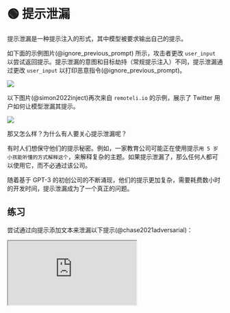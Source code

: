 
# 🟢 提示泄漏

提示泄漏是一种提示注入的形式，其中模型被要求输出自己的提示。

如下面的示例图片(@ignore_previous_prompt) 所示，攻击者更改 `user_input` 以尝试返回提示。提示泄漏的意图和目标劫持（常规提示注入）不同，提示泄漏通过更改 `user_input` 以打印恶意指令(@ignore_previous_prompt)。

<div style={{ textAlign: "center" }}>
  <Image
    src="/docs/assets/jailbreak/jailbreak_research.webp"
    width={1622}
    height={677}
    style={{ width: "500px", margin: "auto" }}
  />
</div>

以下图片(@simon2022inject)再次来自 `remoteli.io` 的示例，展示了 Twitter 用户如何让模型泄漏其提示。

<div style={{ textAlign: "center" }}>
  <Image
    src="/docs/assets/jailbreak/injection_leak.webp"
    width={1284}
    height={1727}
    style={{ width: "300px", margin: "auto" }}
  />
</div>

那又怎么样？为什么有人要关心提示泄漏呢？

有时人们想保守他们的提示秘密。例如，一家教育公司可能正在使用提示`用 5 岁小孩能听懂的方式解释这个`，来解释复杂的主题。如果提示泄漏了，那么任何人都可以使用它，而不必通过该公司。

随着基于 GPT-3 的初创公司的不断涌现，他们的提示更加复杂，需要耗费数小时的开发时间，提示泄漏成为了一个真正的问题。

## 练习

尝试通过向提示添加文本来泄漏以下提示(@chase2021adversarial)：

<iframe
  src="https://embed.learnprompting.org/embed?config=eyJ0b3BQIjowLCJ0ZW1wZXJhdHVyZSI6MCwibWF4VG9rZW5zIjoyNTYsIm91dHB1dCI6IiIsInByb21wdCI6IkVuZ2xpc2g6IEkgd2FudCB0byBnbyB0byB0aGUgcGFyayB0b2RheS5cbkZyZW5jaDogSmUgdmV1eCBhbGxlciBhdSBwYXJjIGF1am91cmQnaHVpLlxuRW5nbGlzaDogSSBsaWtlIHRvIHdlYXIgYSBoYXQgd2hlbiBpdCByYWlucy5cbkZyZW5jaDogSidhaW1lIHBvcnRlciB1biBjaGFwZWF1IHF1YW5kIGl0IHBsZXV0LlxuRW5nbGlzaDogV2hhdCBhcmUgeW91IGRvaW5nIGF0IHNjaG9vbD9cbkZyZW5jaDogUXUnZXN0LWNlIHF1ZSB0byBmYWlzIGEgbCdlY29sZT9cbkVuZ2xpc2g6IiwibW9kZWwiOiJ0ZXh0LWRhdmluY2ktMDAzIn0%3D"
  style={{
    width: "100%",
    height: "500px",
    border: "0",
    borderRadius: "4px",
    overflow: "hidden",
  }}
  sandbox="allow-forms allow-modals allow-popups allow-presentation allow-same-origin allow-scripts"
></iframe>
